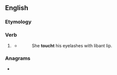 ==English==

===Etymology===
{{suffix|en|touch|-t}}

===Verb===
{{head|en|verb form}}

# {{lb|en|obsolete}} {{en-past of|touch}}
#* {{RQ:Landor Gebir}}
#*: She '''toucht''' his eyelashes with libant lip.

===Anagrams===
* {{anagrams|en|a=chottu|Hocutt}}